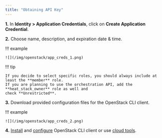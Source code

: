 ```yaml
---
title: "Obtaining API Key"
---
```

__1.__ In **Identity &gt; Application Credentials**, click on **Create Application Credential**.

__2.__ Choose name, description, and expiration date & time.

!!! example

    ![](/img/openstack/app_creds_1.png)

!!! tip

    If you decide to select specific roles, you should always include at least the **member** role.
    If you are planning to use the orchestration API, add the **heat_stack_owner** role as well and
    check **Unrestricted**.

__3.__ Download provided configuration files for the OpenStack CLI client.

!!! example

    ![](/img/openstack/app_creds_2.png)

__4.__ [Install](https://pypi.org/project/python-openstackclient/) and
   [configure](https://docs.openstack.org/python-openstackclient/train/configuration/index.html)
   OpenStack CLI client or use [cloud tools](../additional-information/using-cloud-tools.md).

